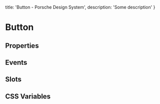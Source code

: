 
  title: 'Button - Porsche Design System',
  description: 'Some description'
}

# Button <ComponentStatus tagName="p-button"></ComponentStatus>

## Properties

<ComponentMetaProps tagName="p-button"></ComponentMetaProps>

## Events

<ComponentMetaEvents tagName="p-button"></ComponentMetaEvents>

## Slots

<ComponentMetaSlots tagName="p-button"></ComponentMetaSlots>

## CSS Variables

<ComponentMetaCssVariables tagName="p-button"></ComponentMetaCssVariables>